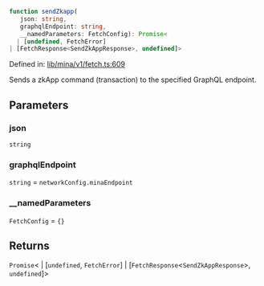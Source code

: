 ```ts
function sendZkapp(
   json: string, 
   graphqlEndpoint: string, 
   __namedParameters: FetchConfig): Promise<
  | [undefined, FetchError]
| [FetchResponse<SendZkAppResponse>, undefined]>
```

Defined in: [lib/mina/v1/fetch.ts:609](https://github.com/o1-labs/o1js/blob/df1ff77af12d7cbbed4a6167f02815fad4f0dceb/src/lib/mina/v1/fetch.ts#L609)

Sends a zkApp command (transaction) to the specified GraphQL endpoint.

## Parameters

### json

`string`

### graphqlEndpoint

`string` = `networkConfig.minaEndpoint`

### \_\_namedParameters

`FetchConfig` = `{}`

## Returns

`Promise`\<
  \| \[`undefined`, `FetchError`\]
  \| \[`FetchResponse`\<`SendZkAppResponse`\>, `undefined`\]\>
